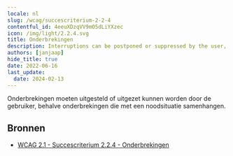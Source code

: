 ```yaml
---
locale: nl
slug: /wcag/succescriterium-2-2-4
contentful_id: 4eeuXDzqVV9mO5dLiYXzec
icon: /img/light/2.2.4.svg
title: Onderbrekingen
description: Interruptions can be postponed or suppressed by the user, except interruptions involving an emergency.  
authors: [janjaap]
hide_title: true
date: 2022-06-16
last_update:
  date: 2024-02-13
---
```


<Hero
  title="Onderbrekingen"
  imageSrc="/img/light/2.2.4.svg"
  alt="WCAG 2.2.4 icon"
  prefix="Succescriterium 2.2.4"
  suffix="Niveau AAA"
/>

Onderbrekingen moeten uitgesteld of uitgezet kunnen worden door de gebruiker, behalve onderbrekingen die met een noodsituatie samenhangen.

## Bronnen

- [WCAG 2.1 - Succescriterium 2.2.4 - Onderbrekingen](https://www.w3.org/Translations/WCAG21-nl/#onderbrekingen)
